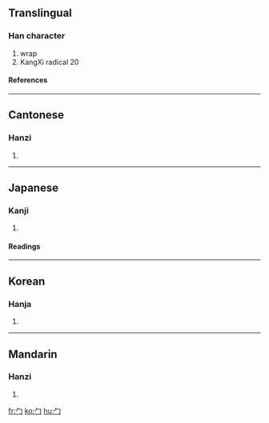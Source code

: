==Translingual==
===Han character===
{{Han char|rad=勹|as=00|sn=2|four=|canj=竹尸 (HS), X竹尸 (XHS)}}
# wrap
# KangXi radical 20
====References====
{{Han ref|kx=0150.180|dkj=02493|dj=0339.060|hdz=10254.130|uh=52F9|ud=21241}}
----
==Cantonese==
===Hanzi===
{{yue-hanzi|jyut=|y=baau1}}
# {{defn|Cantonese}}
----
==Japanese==
===Kanji===
{{ja-kanji|grade=|rs=勹00}}
# {{defn|Japanese}} 
====Readings====
{{ja-readings|on=[[ほう]] (hō)|kun=[[つつむ]] (tsutsumu)}}
----
==Korean==
===Hanja===
{{ko-hanja|hangeul=포|rv=po|mr=p'o}}
# {{defn|Korean}}
----
==Mandarin==
===Hanzi===
{{cmn-hanzi|pin=[[bāo]] (bao1)|wg=pao<sup>1</sup>}}
# {{defn|Mandarin}}

[[fr:勹]]
[[ko:勹]]
[[hu:勹]]